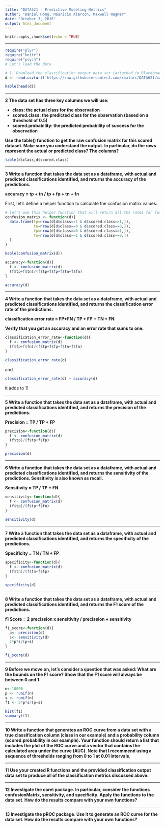 ```yaml
---
title: "DATA621 - Predictive Modeling Metrics"
author: "Daniel Hong, Mauricio Alarcon, Maxwell Wagner"
date: "October 3, 2016"
output: html_document
---
```


```r
knitr::opts_chunk$set(echo = TRUE)
```

* * *


```r
require("plyr")
require("knitr")
require("psych")
# Let's load the data

# 1. Download the classification output data set (attached in Blackboard to the assignment).
d <- read.csv(url('https://raw.githubusercontent.com/rmalarc/DATA621/master/hw02/classification-output-data.csv'))

kable(head(d))

```

* * * 

**2 The data set has three key columns we will use:**

* **class: the actual class for the observation**
* **scored.class: the predicted class for the observation (based on a threshold of 0.5)**
* **scored.probability: the predicted probability of success for the observation**

**Use the table() function to get the raw confusion matrix for this scored dataset. Make sure you understand the output. In particular, do the rows represent the actual or predicted class? The columns?**

```r
table(d$class,d$scored.class)
```

* * * 

**3 Write a function that takes the data set as a dataframe, with actual and predicted classifications identified, and returns the accuracy of the predictions.**

**accuracy = tp + tn / tp + fp + tn + fn**

First, let's define a helper function to calculate the confusion matrix values:

```r
# let's use this helper function that will return all the rates for future calculations
confusion_matrix <- function(d){
  data.frame(tp=nrow(d[d$class==1 & d$scored.class==1,]),
             tn=nrow(d[d$class==0 & d$scored.class==0,]),
             fp=nrow(d[d$class==0 & d$scored.class==1,]),
             fn=nrow(d[d$class==1 & d$scored.class==0,])
  )
}

kable(confusion_matrix(d))
```



```r
accuracy<-function(d){
  f <- confusion_matrix(d)
  (f$tp+f$tn)/(f$tp+f$fp+f$tn+f$fn)
}

accuracy(d)

```

* * * 

**4 Write a function that takes the data set as a dataframe, with actual and predicted classifications identified, and returns the classification error rate of the predictions.**

**classification error rate = FP+FN / TP + FP + TN + FN**

**Verify that you get an accuracy and an error rate that sums to one.**


```r
classification_error_rate<-function(d){
  f <- confusion_matrix(d)
  (f$fp+f$fn)/(f$tp+f$fp+f$tn+f$fn)
}

classification_error_rate(d)

```

and 

```r
classification_error_rate(d) + accuracy(d)

```

it adds to 1!

* * * 

**5 Write a function that takes the data set as a dataframe, with actual and predicted classifications identified, and returns the precision of the predictions.**

**Precision = TP / TP + FP**

```r
precision<-function(d){
  f <- confusion_matrix(d)
  (f$tp)/(f$tp+f$fp)
}

precision(d)
```


* * * 

**6 Write a function that takes the data set as a dataframe, with actual and predicted classifications identified, and returns the sensitivity of the predictions. Sensitivity is also known as recall.**

**Sensitivity = TP / TP + FN**

```r
sensitivity<-function(d){
  f <- confusion_matrix(d)
  (f$tp)/(f$tp+f$fn)
}

sensitivity(d)
```


* * * 

**7 Write a function that takes the data set as a dataframe, with actual and predicted classifications identified, and returns the specificity of the predictions.**

**Specificity = TN / TN + FP**

```r
specificity<-function(d){
  f <- confusion_matrix(d)
  (f$tn)/(f$tn+f$fp)
}

specificity(d)
```


* * * 

**8 Write a function that takes the data set as a dataframe, with actual and predicted classifications identified, and returns the F1 score of the predictions.**

**f1 Score = 2 precission x sensitivity / precission + sensitivity**

```r

f1_score<-function(d){
  p<- precision(d)
  s<- sensitivity(d)
  2*p*s/(p+s)
}

f1_score(d)
```


* * * 

**9 Before we move on, let's consider a question that was asked: What are the bounds on the F1 score? Show that the F1 score will always be between 0 and 1.**

```r
n<-10000
p <- runif(n)
s <- runif(n)
f1 <- 2*p*s/(p+s)

hist(f1)
summary(f1)
```


* * * 

**10 Write a function that generates an ROC curve from a data set with a true classification column (class in our example) and a probability column (scored.probability in our example). Your function should return a list that includes the plot of the ROC curve and a vector that contains the calculated area under the curve (AUC). Note that I recommend using a sequence of thresholds ranging from 0 to 1 at 0.01 intervals.**


* * * 

**11 Use your created R functions and the provided classification output data set to produce all of the classification metrics discussed above.**

* * * 

**12 Investigate the caret package. In particular, consider the functions confusionMatrix, sensitivity, and specificity. Apply the functions to the data set. How do the results compare with your own functions?**

* * * 

**13 Investigate the pROC package. Use it to generate an ROC curve for the data set. How do the results compare with your own functions?**



